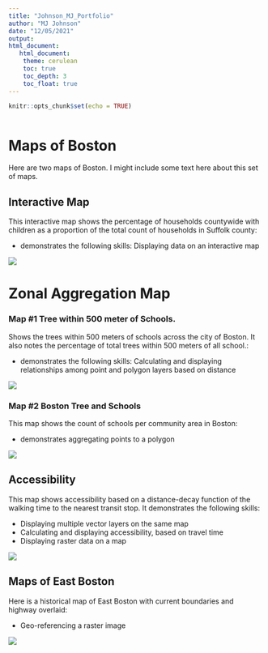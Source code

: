 ```yaml
---
title: "Johnson_MJ_Portfolio"
author: "MJ Johnson"
date: "12/05/2021"
output:
html_document:
   html_document:
    theme: cerulean
    toc: true
    toc_depth: 3
    toc_float: true
---
```


```r
knitr::opts_chunk$set(echo = TRUE)
```
```r

```

# Maps of Boston
Here are two maps of Boston. I might include some text here about this set of maps.

## Interactive Map
This interactive map shows the percentage of households countywide with children as a proportion of the total count of households in Suffolk county:

* demonstrates the following skills: Displaying data on an interactive map

[![](images/interactive_thumbnail.png)](web_resources/interactivemap_Suffolk_families_children.html){target="_blank"}

# Zonal Aggregation Map

### Map #1 Tree within 500 meter of Schools.
Shows the trees within 500 meters of schools across the city of Boston. It also notes the percentage of total trees within 500 meters of all school.: 

* demonstrates the following skills: Calculating and displaying relationships among point and polygon layers based on distance

[![](images/tree_cover_school.png)](PDF/tree_cover_school.pdf){target="_blank"}

### Map #2 Boston Tree and Schools
This map shows the count of schools per community area in Boston:

* demonstrates aggregating points to a polygon

[![](images/school_concentration.png)](https://github.com/michaeljohnson8971/portfolio_examples/blob/main/images/school_concentration.png){target="_blank"}

## Accessibility
This map shows accessibility based on a distance-decay function of the walking time to the nearest transit stop. It demonstrates the following skills:

* Displaying multiple vector layers on the same map
* Calculating and displaying accessibility, based on travel time
* Displaying raster data on a map

[![](images/Chicago_transit.png)](https://michaeljohnson8971.github.io/portfolio_examples/PDF/chicago_transit.pdf){target="_blank"}

## Maps of East Boston
Here is a  historical map of East Boston with current boundaries and highway overlaid:

* Geo-referencing a raster image

[![](images/Map_clean_MJ.jpg)](https://michaeljohnson8971.github.io/portfolio_examples/PDF/Map.pdf){target="_blank"}


